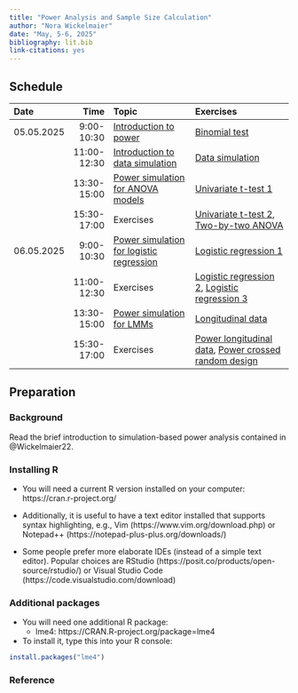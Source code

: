 ```yaml
---
title: "Power Analysis and Sample Size Calculation"
author: "Nora Wickelmaier"
date: "May, 5-6, 2025"
bibliography: lit.bib
link-citations: yes
---
```


## Schedule

| Date      |Time        | Topic                            | Exercises                                 |
|:----------|-----------:|:---------------------------------|:------------------------------------------|
| 05.05.2025| 9:00-10:30 | [Introduction to power](01_intro/powersim-intro.pdf)             |[Binomial test](01_intro/exercises.html)|
|           |11:00-12:30 | [Introduction to data simulation](02_datsim/datsim.html)         |[Data simulation](02_datsim/exercises.html)|
|           |13:30-15:00 | [Power simulation for ANOVA models](03_anova/powersim-anova.html)|[Univariate t-test 1](03_anova/exercises-ttest1.html)|
|           |15:30-17:00 | Exercises                                |[Univariate t-test 2](03_anova/exercises-ttest2.html), [Two-by-two ANOVA](03_anova/exercises-anova.html)|
| 06.05.2025| 9:00-10:30 | [Power simulation for logistic regression](04_logit/powersim-logit.pdf)|[Logistic regression 1](04_logit/exercises-logit1.html)|
|           |11:00-12:30 | Exercises                                |[Logistic regression 2](04_logit/exercises-logit2.html), [Logistic regression 3](04_logit/exercises-logit3.html)|
|           |13:30-15:00 | [Power simulation for LMMs](05_lmm/intro-lmm.pdf)                |[Longitudinal data](05_lmm/lmm.html)|
|           |15:30-17:00 | Exercises                                |[Power longitudinal data](05_lmm/exercises-pwrlmm.html), [Power crossed random design](05_lmm/exercises.html)|


## Preparation

### Background

Read the brief introduction to simulation-based power analysis contained in
@Wickelmaier22.

### Installing R

* You will need a current R version installed on your computer:
  https://cran.r-project.org/

* Additionally, it is useful to have a text editor installed that supports
  syntax highlighting, e.g., Vim (https://www.vim.org/download.php) or
  Notepad++ (https://notepad-plus-plus.org/downloads/)

* Some people prefer more elaborate IDEs (instead of a simple text editor). Popular
  choices are RStudio (https://posit.co/products/open-source/rstudio/) or Visual
  Studio Code (https://code.visualstudio.com/download)

### Additional packages

* You will need one additional R package:
  - lme4: https://CRAN.R-project.org/package=lme4

* To install it, type this into your R console:

```r
install.packages("lme4")
```

### Reference

